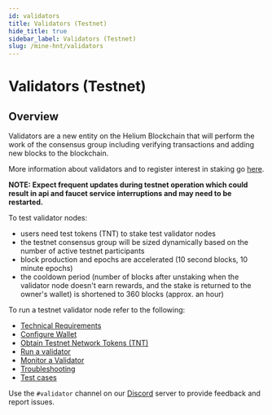 ```yaml
---
id: validators
title: Validators (Testnet)
hide_title: true
sidebar_label: Validators (Testnet)
slug: /mine-hnt/validators
---
```



# Validators (Testnet)

## Overview

Validators are a new entity on the Helium Blockchain that will perform the work of the consensus group including verifying transactions and adding new blocks to the blockchain. 

More information about validators and to register interest in staking go [here](https://www.helium.com/stake).

**NOTE: Expect frequent updates during testnet operation which could result in api and faucet service interruptions and may need to be restarted.**

To test validator nodes:
* users need test tokens (TNT) to stake test validator nodes
* the testnet consensus group will be sized dynamically based on the number of active testnet participants
* block production and epochs are accelerated (10 second blocks, 10 minute epochs)
* the cooldown period (number of blocks after unstaking when the validator node doesn't earn rewards, and the stake is returned to the owner's wallet) is shortened to 360 blocks (approx. an hour)

To run a testnet validator node refer to the following:

* [Technical Requirements](/mine-hnt/validators/requirements)
* [Configure Wallet](/mine-hnt/validators/validator-wallet)
* [Obtain Testnet Network Tokens (TNT)](/mine-hnt/validators/validator-tnt)
* [Run a validator](/mine-hnt/validators/validator-run)
* [Monitor a Validator](/mine-hnt/validators/validator-monitor)
* [Troubleshooting](/mine-hnt/validators/validator-troubleshooting)
* [Test cases](/mine-hnt/validators/validator-testcases)

Use the ```#validator``` channel on our [Discord](https://discord.gg/helium) server to provide feedback and report issues.
